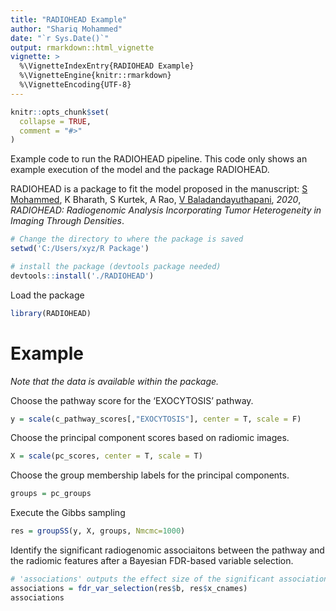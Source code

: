 ```yaml
---
title: "RADIOHEAD Example"
author: "Shariq Mohammed"
date: "`r Sys.Date()`"
output: rmarkdown::html_vignette
vignette: >
  %\VignetteIndexEntry{RADIOHEAD Example}
  %\VignetteEngine{knitr::rmarkdown}
  %\VignetteEncoding{UTF-8}
---
```


```r
knitr::opts_chunk$set(
  collapse = TRUE,
  comment = "#>"
)
```

Example code to run the RADIOHEAD pipeline. This code only shows an example execution of the model and the package RADIOHEAD.

RADIOHEAD is a package to fit the model proposed in the manuscript: 
[S Mohammed](shariq-mohammed.github.io), K Bharath, S Kurtek, A Rao, [V Baladandayuthapani](bayesrx.github.io), *2020*, _RADIOHEAD: Radiogenomic Analysis Incorporating Tumor Heterogeneity in Imaging Through Densities_.

```r
# Change the directory to where the package is saved
setwd('C:/Users/xyz/R Package')

# install the package (devtools package needed)
devtools::install('./RADIOHEAD')
```

Load the package
```r
library(RADIOHEAD)
```

# Example

_Note that the data is available within the package._

Choose the pathway score for the 'EXOCYTOSIS' pathway.
```r
y = scale(c_pathway_scores[,"EXOCYTOSIS"], center = T, scale = F)
```

Choose the principal component scores based on radiomic images.
```r
X = scale(pc_scores, center = T, scale = T)
```

Choose the group membership labels for the principal components.
```r
groups = pc_groups
```

Execute the Gibbs sampling
```r
res = groupSS(y, X, groups, Nmcmc=1000)
```

Identify the significant radiogenomic associaitons between the pathway and the radiomic features after a Bayesian FDR-based variable selection.
```r
# 'associations' outputs the effect size of the significant associations.
associations = fdr_var_selection(res$b, res$x_cnames)
associations
```
